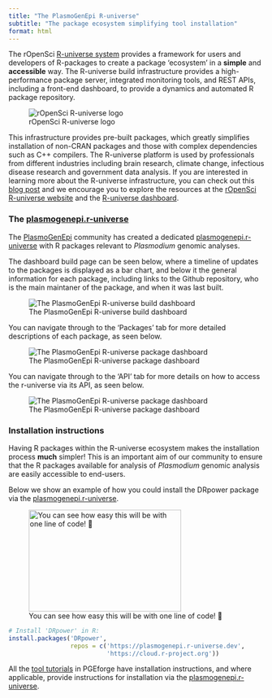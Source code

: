 ```yaml
---
title: "The PlasmoGenEpi R-universe"
subtitle: "The package ecosystem simplifying tool installation"
format: html
---
```


The rOpenSci [R-universe system](https://ropensci.org/r-universe/) provides a framework for users and developers of R-packages to create a package 'ecosystem' in a **simple** and **accessible** way. The R-universe build infrastructure provides a high-performance package server, integrated monitoring tools, and REST APIs, including a front-end dashboard, to provide a dynamics and automated R package repository. 

::: {.column-margin}
![rOpenSci R-universe logo](img/runiverse_logo.png)
:::

This infrastructure provides pre-built packages, which greatly simplifies installation of non-CRAN packages and those with complex dependencies such as C++ compilers. The R-universe platform is used by professionals from different industries including brain research, climate change, infectious disease research and government data analysis. If you are interested in learning more about the R-universe infrastructure, you can check out this [blog post](https://doi.org/10.59350/cq5fj-wj639) and we encourage you to explore the resources at the [rOpenSci R-universe website](https://ropensci.org/r-universe/) and the [R-universe dashboard](https://r-universe.dev/search/). 


### The [plasmogenepi.r-universe](https://plasmogenepi.r-universe.dev/builds)
The [PlasmoGenEpi](https://www.plasmogenepi.org) community has created a dedicated [plasmogenepi.r-universe](https://plasmogenepi.r-universe.dev/builds) with R packages relevant to *Plasmodium* genomic analyses. 

The dashboard build page can be seen below, where a timeline of updates to the packages is displayed as a bar chart, and below it the general information for each package, including links to the Github repository, who is the main maintaner of the package, and when it was last built. 

![The PlasmoGenEpi R-universe build dashboard](img/pge_runiv_screenshot.png)

You can navigate through to the 'Packages' tab for more detailed descriptions of each package, as seen below.

![The PlasmoGenEpi R-universe package dashboard](img/pge_pkgs_screenshot.png)

You can navigate through to the 'API' tab for more details on how to access the r-universe via its API, as seen below.

![The PlasmoGenEpi R-universe package dashboard](img/pge_api_screenshot.png)

### Installation instructions

Having R packages within the R-universe ecosystem makes the installation process **much** simpler! This is an important aim of our community to ensure that the R packages available for analysis of *Plasmodium* genomic analysis are easily accessible to end-users. 



Below we show an example of how you could install the DRpower package via the [plasmogenepi.r-universe](https://plasmogenepi.r-universe.dev/DRpower). 

::: {.column-margin}
![You can see how easy this will be with one line of code! 🙌
](https://i.giphy.com/media/v1.Y2lkPTc5MGI3NjExcDRwN2wxMjN0MnRxbnY0bDB3NDFueThhOXdsZzdiOGNvcXU0bzNtYyZlcD12MV9pbnRlcm5hbF9naWZfYnlfaWQmY3Q9Zw/3o8dFn5CXJlCV9ZEsg/giphy.gif){ width=300 height=200 }
:::

```r
# Install 'DRpower' in R:
install.packages('DRpower', 
                 repos = c('https://plasmogenepi.r-universe.dev', 
                           'https://cloud.r-project.org'))
```

All the [tool tutorials](website_docs/tutorials_overview.qmd) in PGEforge have installation instructions, and where applicable, provide instructions for installation via the [plasmogenepi.r-universe](https://plasmogenepi.r-universe.dev/builds).